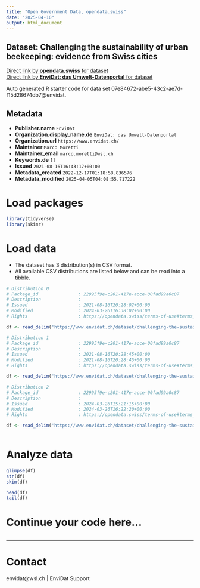 ```yaml
---
title: "Open Government Data, opendata.swiss"
date: "2025-04-10"
output: html_document
---
```


## Dataset: Challenging the sustainability of urban beekeeping: evidence from Swiss cities



[Direct link by **opendata.swiss** for dataset](https://opendata.swiss/de/dataset/challenging-the-sustainability-of-urban-beekeeping-evidence-from-swiss-cities)<br>
[Direct link by **EnviDat: das Umwelt-Datenportal** for dataset](https://www.envidat.ch/#/metadata/challenging-the-sustainability-of-urban-beekeeping-evidence-from-swiss-cities)

Auto generated R starter code for data set 07e84672-abe5-43c2-ae7d-f15d28674db7@envidat.

## Metadata

- **Publisher.name** `EnviDat`
- **Organization.display_name.de** `EnviDat: das Umwelt-Datenportal`
- **Organization.url** `https://www.envidat.ch/`
- **Maintainer** `Marco Moretti`
- **Maintainer_email** `marco.moretti@wsl.ch`
- **Keywords.de** `[]`
- **Issued** `2021-08-16T16:43:17+00:00`
- **Metadata_created** `2022-12-17T01:18:58.836576`
- **Metadata_modified** `2025-04-05T04:08:55.717222`


# Load packages

```r

library(tidyverse)
library(skimr)

```

# Load data

-   The dataset has 3 distribution(s) in CSV format.
-   All available CSV distributions are listed below and can be read into a tibble.

```r

# Distribution 0
# Package_id               : 22995f9e-c201-417e-acce-00fad99a0c87
# Description              : 
# Issued                   : 2021-08-16T20:28:02+00:00
# Modified                 : 2024-03-26T16:38:02+00:00
# Rights                   : https://opendata.swiss/terms-of-use#terms_open

df <- read_delim('https://www.envidat.ch/dataset/challenging-the-sustainability-of-urban-beekeeping-evidence-from-swiss-cities/resource/67cc3748-cca6-491a-a259-90835d32bde9')

# Distribution 1
# Package_id               : 22995f9e-c201-417e-acce-00fad99a0c87
# Description              : 
# Issued                   : 2021-08-16T20:28:45+00:00
# Modified                 : 2021-08-16T20:28:45+00:00
# Rights                   : https://opendata.swiss/terms-of-use#terms_open

df <- read_delim('https://www.envidat.ch/dataset/challenging-the-sustainability-of-urban-beekeeping-evidence-from-swiss-cities/resource/0dfd2c10-a6f8-4ef0-85f6-0fa1d99dad8e')

# Distribution 2
# Package_id               : 22995f9e-c201-417e-acce-00fad99a0c87
# Description              : 
# Issued                   : 2024-03-26T15:21:15+00:00
# Modified                 : 2024-03-26T16:22:20+00:00
# Rights                   : https://opendata.swiss/terms-of-use#terms_open

df <- read_delim('https://www.envidat.ch/dataset/challenging-the-sustainability-of-urban-beekeeping-evidence-from-swiss-cities/resource/29911cdc-420c-4fe5-aa2f-ac5be06a4acf')



```

# Analyze data

```r

glimpse(df)
str(df)
skim(df)

head(df)
tail(df)

```

# Continue your code here...

```r

```

------------------------------------------------------------------------

# Contact

envidat@wsl.ch | EnviDat Support
